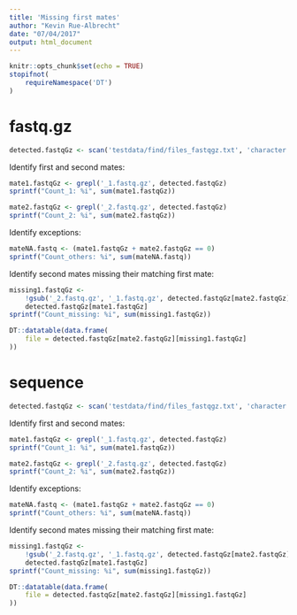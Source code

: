 ```yaml
---
title: 'Missing first mates'
author: "Kevin Rue-Albrecht"
date: "07/04/2017"
output: html_document
---
```


```r
knitr::opts_chunk$set(echo = TRUE)
stopifnot(
    requireNamespace('DT')
)
```

# fastq.gz

```r
detected.fastqGz <- scan('testdata/find/files_fastqgz.txt', 'character')
```

Identify first and second mates:

```r
mate1.fastqGz <- grepl('_1.fastq.gz', detected.fastqGz)
sprintf("Count_1: %i", sum(mate1.fastqGz))
```

```r
mate2.fastqGz <- grepl('_2.fastq.gz', detected.fastqGz)
sprintf("Count_2: %i", sum(mate2.fastqGz))
```

Identify exceptions:

```r
mateNA.fastq <- (mate1.fastqGz + mate2.fastqGz == 0)
sprintf("Count_others: %i", sum(mateNA.fastq))
```

Identify second mates missing their matching first mate:

```r
missing1.fastqGz <-
    !gsub('_2.fastq.gz', '_1.fastq.gz', detected.fastqGz[mate2.fastqGz]) %in%
    detected.fastqGz[mate1.fastqGz]
sprintf("Count_missing: %i", sum(missing1.fastqGz))
```

```r
DT::datatable(data.frame(
    file = detected.fastqGz[mate2.fastqGz][missing1.fastqGz]
))
```



# sequence

```r
detected.fastqGz <- scan('testdata/find/files_fastqgz.txt', 'character')
```

Identify first and second mates:

```r
mate1.fastqGz <- grepl('_1.fastq.gz', detected.fastqGz)
sprintf("Count_1: %i", sum(mate1.fastqGz))
```

```r
mate2.fastqGz <- grepl('_2.fastq.gz', detected.fastqGz)
sprintf("Count_2: %i", sum(mate2.fastqGz))
```

Identify exceptions:

```r
mateNA.fastq <- (mate1.fastqGz + mate2.fastqGz == 0)
sprintf("Count_others: %i", sum(mateNA.fastq))
```

Identify second mates missing their matching first mate:

```r
missing1.fastqGz <-
    !gsub('_2.fastq.gz', '_1.fastq.gz', detected.fastqGz[mate2.fastqGz]) %in%
    detected.fastqGz[mate1.fastqGz]
sprintf("Count_missing: %i", sum(missing1.fastqGz))
```

```r
DT::datatable(data.frame(
    file = detected.fastqGz[mate2.fastqGz][missing1.fastqGz]
))
```

